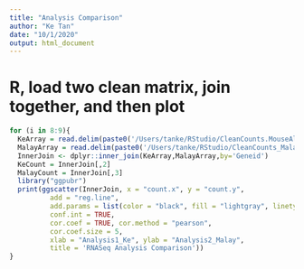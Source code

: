 ```yaml
---
title: "Analysis Comparison"
author: "Ke Tan"
date: "10/1/2020"
output: html_document
---
```


# R, load two clean matrix, join together, and then plot

```r
for (i in 8:9){
  KeArray = read.delim(paste0('/Users/tanke/RStudio/CleanCounts.MouseAlignment_Sample',i,'_S0.txt'),header = TRUE, sep = '', dec = '.')
  MalayArray = read.delim(paste0('/Users/tanke/RStudio/CleanCounts_MalayRSEM_MouseAlignment_Sample',i,'.txt'),header = TRUE, sep = '', dec = '.')
  InnerJoin <- dplyr::inner_join(KeArray,MalayArray,by='Geneid')
  KeCount = InnerJoin[,2]
  MalayCount = InnerJoin[,3]
  library("ggpubr")
  print(ggscatter(InnerJoin, x = "count.x", y = "count.y", 
          add = "reg.line", 
          add.params = list(color = "black", fill = "lightgray", linetype = 2),
          conf.int = TRUE, 
          cor.coef = TRUE, cor.method = "pearson",
          cor.coef.size = 5,
          xlab = "Analysis1_Ke", ylab = "Analysis2_Malay",
          title = 'RNASeq Analysis Comparison'))
}
```
